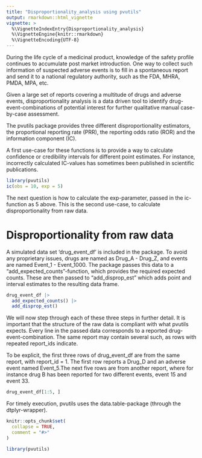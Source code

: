 ```yaml
---
title: "Disproportionality_analysis using pvutils"
output: rmarkdown::html_vignette
vignette: >
  %\VignetteIndexEntry{Disproportionality_analysis}
  %\VignetteEngine{knitr::rmarkdown}
  %\VignetteEncoding{UTF-8}
---
```


During the life cycle of a medicinal product, knowledge of the safety profile 
continues to accumulate post market introduction. One way to collect such information
of suspected adverse events is to fill in a spontaneous report and send it to a 
national regulatory authority, such as the FDA, MHRA, PMDA, MPA, etc.      

Given a large set of reports covering a multitude of drugs and adverse events, 
disproportionality analysis is a data driven tool to identify 
drug-event-combinations of potential interest for further qualitative 
manual case-by-case assessment. 

The pvutils package provides three different disproportionality estimators,
the proportional reporting rate (PRR), the reporting odds ratio (ROR) and the 
information component (IC). 

A first use-case for these functions is to provide a way to calculate 
confidence or credibility intervals for different point estimates. 
For instance, incorrectly calculated IC-values has sometimes been published 
in scientific publications. 

```r
library(pvutils)
ic(obs = 10, exp = 5)
```
The next question is how to calculate the exp-parameter, passed in the ic-function as 5 above. This is the second
use-case, to calculate disproportionality from raw data. 

# Disproportionality from raw data

A simulated data set 'drug_event_df' is included in the package. To avoid any 
proprietary issues, drugs are named as Drug_A - Drug_Z, and events are named 
Event_1 - Event_1000. The package passes this data to a 
"add_expected_counts"-function, which provides the required expected counts. 
These are then passed to "add_disprop_est" which adds point and interval 
estimates to the resulting data frame. 

```r
drug_event_df |>
  add_expected_counts() |>
  add_disprop_est()
```

We will now step through each of these three steps in further detail. It is 
important that the structure of the raw data is compliant with what pvutils 
expects. Every line in the passed data corresponds to a reported 
drug-event-combination. The same report may contain several such, as rows with 
repeated report_ids indicate. 

To be explicit, the first three rows of drug_event_df are from the same report,
with report_id = 1. The first row reports a Drug_D and an adverse event 
named Event_5.The next five rows are from another report, where for instance 
drug B has been reported for two different events, event 15 and event 33. 

```r
drug_event_df[1:5, ]
```


For timely execution, pvutils uses the data.table-package (through the dtplyr-wrapper). 




```r
knitr::opts_chunk$set(
  collapse = TRUE,
  comment = "#>"
)
```

```r
library(pvutils)
```
